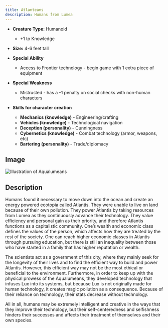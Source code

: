 ```yaml
---
title: Atlanteans
description: Humans from Lumea
---
```


- **Creature Type:** Humanoid
  - +1 to Knowledge

- **Size:** 4-6 feet tall
- **Special Ability**
  - Access to Frontier technology - begin game with 1 extra piece of equipment
- **Special Weakness**
  - Mistrusted - has a -1 penalty on social checks with non-human characters
- **Skills for character creation**
    - **Mechanics (knowledge)** - Engineering/crafting 
    - **Vehicles (knowledge)** - Technological navigation 
    - **Deception (personality)** - Cunningness 
    - **Cybernetics (knowledge)** - Combat technology (armor, weapons, etc) 
    - **Bartering (personality)** - Trade/diplomacy



## Image

![Illustration of Aqualumeans](../../../assets/lumea/Aqualumean-Human.png)

## Description
Humans found it necessary to move down into the ocean and create an energy powered ecotopia called Atlantis. They were unable to live on land because of their own pollution. They power Atlantis by taking resources from Lumea as they continuously advance their technology. They value efficiency and personal gain as their priority, and therefore Atlantis  functions as a capitalistic community. One’s wealth and economic class defines the values of the person, which affects how they are treated by the rest of the society. One can reach higher economic classes in Atlantis through pursuing education, but there is still an inequality between those who have started in a family that has higher reputation or wealth. 

The scientists act as a government of this city, where they mainly seek for the longevity of their lives and to find the efficient way to build and power Atlantis. However, this efficient way may not be the most ethical or beneficial to the environment.  Furthermore, in order to keep up with the physical prowess of the Aqualumeans, they developed technology that infuses Lux into its systems, but because Lux is not originally made for human technology, it creates magic pollution as a consequence. Because of their reliance on technology, their stats decrease without technology.

All in all, humans may be extremely intelligent and creative in the ways that they improve their technology, but their self-centeredness and selfishness hinders their successes and affects their treatment of themselves and their own species. 


